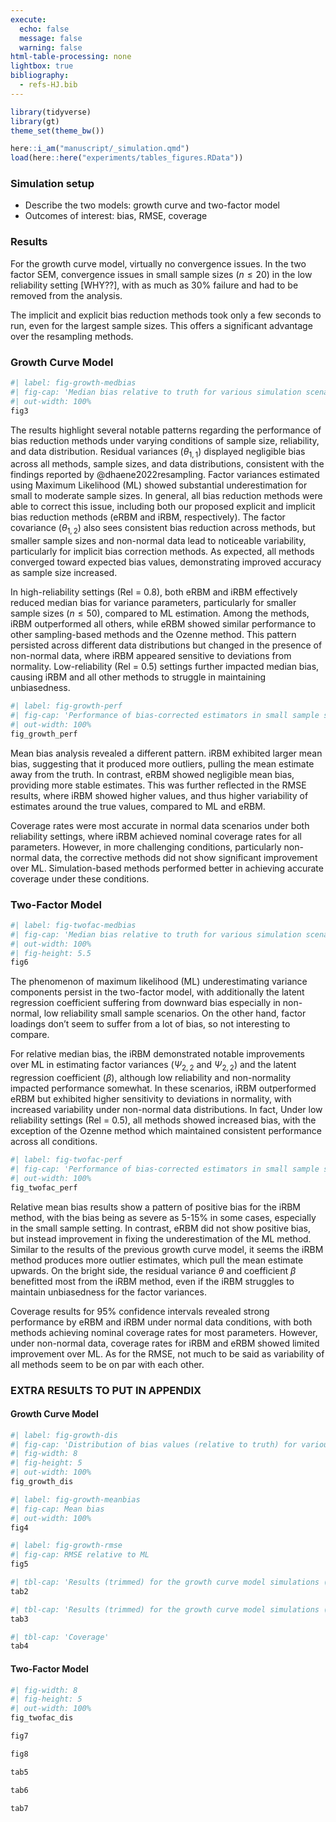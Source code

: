 ```yaml
---
execute:
  echo: false
  message: false
  warning: false
html-table-processing: none
lightbox: true
bibliography: 
  - refs-HJ.bib
---
```


```r
library(tidyverse)
library(gt)
theme_set(theme_bw())

here::i_am("manuscript/_simulation.qmd")
load(here::here("experiments/tables_figures.RData"))
```


### Simulation setup

- Describe the two models: growth curve and two-factor model
- Outcomes of interest: bias, RMSE, coverage

### Results

For the growth curve model, virtually no convergence issues.
In the two factor SEM, convergence issues in small sample sizes ($n\leq 20$) in the low reliability setting [WHY??], with as much as 30% failure and had to be removed from the analysis.

The implicit and explicit bias reduction methods took only a few seconds to run, even for the largest sample sizes. 
This offers a significant advantage over the resampling methods.

<!-- - Trim outliers (upper and lower 2.5%) -->

### Growth Curve Model

```r
#| label: fig-growth-medbias
#| fig-cap: 'Median bias relative to truth for various simulation scenarios in the growth curve model.'
#| out-width: 100%
fig3
```

The results highlight several notable patterns regarding the performance of bias reduction methods under varying conditions of sample size, reliability, and data distribution.
Residual variances ($\theta_{1,1}$) displayed negligible bias across all methods, sample sizes, and data distributions, consistent with the findings reported by @dhaene2022resampling.
Factor variances estimated using Maximum Likelihood (ML) showed substantial underestimation for small to moderate sample sizes. 
In general, all bias reduction methods were able to correct this issue, including both our proposed explicit and implicit bias reduction methods (eRBM and iRBM, respectively).
The factor covariance ($\theta_{1,2}$) also sees consistent bias reduction across methods, but smaller sample sizes and non-normal data lead to noticeable variability, particularly for implicit bias correction methods.
As expected, all methods converged toward expected bias values, demonstrating improved accuracy as sample size increased.

In high-reliability settings (Rel = 0.8), both eRBM and iRBM effectively reduced median bias for variance parameters, particularly for smaller sample sizes ($n\leq 50$), compared to ML estimation. 
Among the methods, iRBM outperformed all others, while eRBM showed similar performance to other sampling-based methods and the Ozenne method. 
This pattern persisted across different data distributions but changed in the presence of non-normal data, where iRBM appeared sensitive to deviations from normality. 
Low-reliability (Rel = 0.5) settings further impacted median bias, causing iRBM and all other methods to struggle in maintaining unbiasedness.


```r
#| label: fig-growth-perf
#| fig-cap: 'Performance of bias-corrected estimators in small sample sizes ($n=50$) for the growth curve model.'
#| out-width: 100%
fig_growth_perf
```


Mean bias analysis revealed a different pattern. 
iRBM exhibited larger mean bias, suggesting that it produced more outliers, pulling the mean estimate away from the truth.
In contrast, eRBM showed negligible mean bias, providing more stable estimates. 
This was further reflected in the RMSE results, where iRBM showed higher values, and thus higher variability of estimates around the true values, compared to ML and eRBM. 

Coverage rates were most accurate in normal data scenarios under both reliability settings, where iRBM achieved nominal coverage rates for all parameters. 
However, in more challenging conditions, particularly non-normal data, the corrective methods did not show significant improvement over ML. 
Simulation-based methods performed better in achieving accurate coverage under these conditions.

<!-- Overall, while both explicit and implicit methods showed strengths, eRBM demonstrated more consistent performance in reducing mean bias and RMSE, whereas iRBM excelled in median bias reduction but was more sensitive to outliers and non-normal data.  -->

### Two-Factor Model

```r
#| label: fig-twofac-medbias
#| fig-cap: 'Median bias relative to truth for various simulation scenarios in the two-factor model.'
#| out-width: 100%
#| fig-height: 5.5
fig6
```


The phenomenon of maximum likelihood (ML) underestimating variance components persist in the two-factor model, with additionally the latent regression coefficient suffering from downward bias especially in non-normal, low reliability small sample scenarios.
On the other hand, factor loadings don't seem to suffer from a lot of bias, so not interesting to compare.

For relative median bias, the iRBM demonstrated notable improvements over ML in estimating factor variances ($\Psi_{2,2}$ and $\Psi_{2,2}$) and the latent regression coefficient ($\beta$), although low reliability and non-normality impacted performance somewhat. 
In these scenarios, iRBM outperformed eRBM  but exhibited higher sensitivity to deviations in normality, with increased variability under non-normal data distributions. 
In fact, Under low reliability settings (Rel = 0.5), all methods showed increased bias, with the exception of the Ozenne method which maintained consistent performance across all conditions.


```r
#| label: fig-twofac-perf
#| fig-cap: 'Performance of bias-corrected estimators in small sample sizes ($n=50$) for the two-factor model.'
#| out-width: 100%
fig_twofac_perf
```

Relative mean bias results show a pattern of positive bias for the iRBM method, with the bias being as severe as 5-15% in some cases, especially in the small sample setting.
In contrast, eRBM did not show positive bias, but instead improvement in fixing the underestimation of the ML method.
Similar to the results of the previous growth curve model, it seems the iRBM method produces more outlier estimates, which pull the mean estimate upwards.
On the bright side, the residual variance $\theta$ and coefficient $\beta$ benefitted most from the iRBM method, even if the iRBM struggles to maintain unbiasedness for the factor variances.

Coverage results for 95% confidence intervals revealed strong performance by eRBM and iRBM under normal data conditions, with both methods achieving nominal coverage rates for most parameters. 
However, under non-normal data, coverage rates for iRBM and eRBM showed limited improvement over ML.
As for the RMSE, not much to be said as variability of all methods seem to be on par with each other.

### EXTRA RESULTS TO PUT IN APPENDIX

#### Growth Curve Model

```r
#| label: fig-growth-dis
#| fig-cap: 'Distribution of bias values (relative to truth) for various estimation methods under small sample size ($n=50$).'
#| fig-width: 8
#| fig-height: 5
#| out-width: 100%
fig_growth_dis
```


```r
#| label: fig-growth-meanbias
#| fig-cap: Mean bias
#| out-width: 100%
fig4
```


```r
#| label: fig-growth-rmse
#| fig-cap: RMSE relative to ML
fig5
```



```r
#| tbl-cap: 'Results (trimmed) for the growth curve model simulations (Reliability = 0.80)'
tab2
```


```r
#| tbl-cap: 'Results (trimmed) for the growth curve model simulations (Reliability = 0.50)'
tab3
```



```r
#| tbl-cap: 'Coverage'
tab4
```


#### Two-Factor Model

```r
#| fig-width: 8
#| fig-height: 5
#| out-width: 100%
fig_twofac_dis
```

```r
fig7
```

```r
fig8
```

```r
tab5
```

```r
tab6
```

```r
tab7
```

